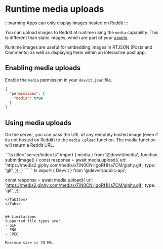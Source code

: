 
# Runtime media uploads

:::warning
Apps can only display images hosted on Reddit
:::

You can upload images to Reddit at runtime using the `media` capability. This is different than static images, which are part of your [assets](./assets.md).

Runtime images are useful for embedding images in RTJSON (Posts and Comments) as well as displaying them within an interactive post app.

## Enabling media uploads
Enable the `media` permission in your `devvit.json` file.
```json title="devvit.json"
{
  "permissions": {
    "media": true
  }
}
```

## Using media uploads
On the server, you can pass the URL of any remotely hosted image (even if its not hosted on Reddit) to the `media.upload` function. The media function will return a Reddit URL.

<Tabs>
  <TabItem value="web" label="Web">
  ```ts title="server/index.ts"
  import { media } from '@devvit/media';
  function submitImage() {
    const response = await media.upload({
      url: 'https://media2.giphy.com/media/xTiN0CNHgoRf1Ha7CM/giphy.gif',
      type: 'gif',
    });
  }
  ```
  </TabItem>
  <TabItem value="blocks" label="devvit.tsx">
  ```ts
  import { Devvit } from '@devvit/public-api';

  const response = await media.upload({
    url: 'https://media2.giphy.com/media/xTiN0CNHgoRf1Ha7CM/giphy.gif',
    type: 'gif',
  });
  ```
  </TabItem>
</Tabs>


## Limitations
Supported file types are:
- GIF
- PNG
- JPEG

Maximum size is 20 MB.
